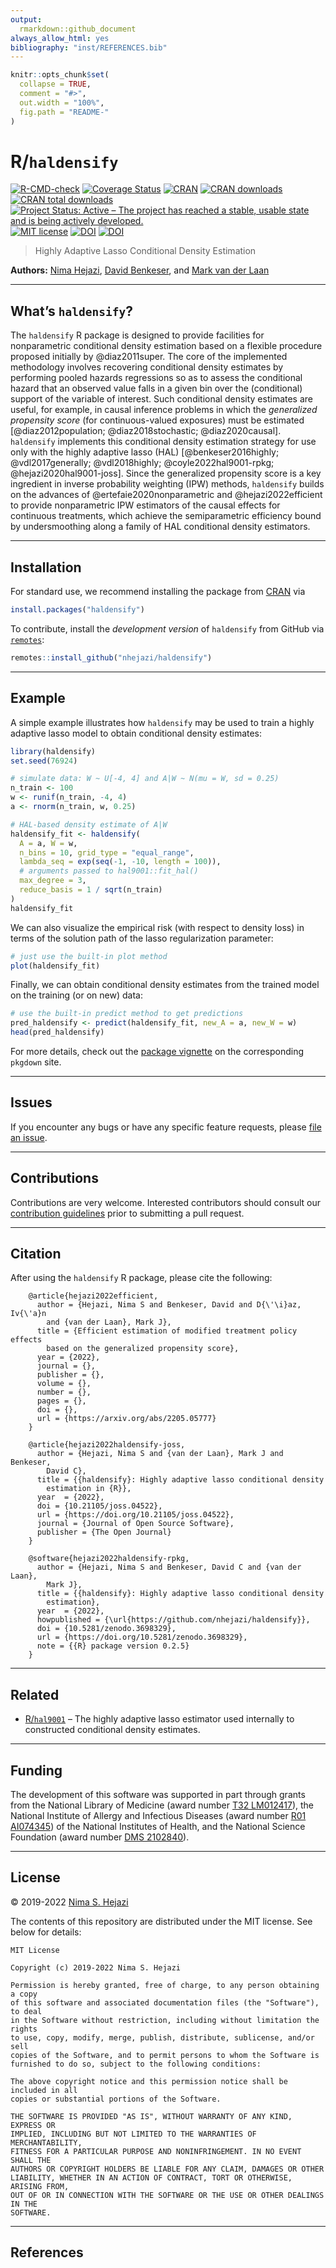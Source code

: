 ```yaml
---
output:
  rmarkdown::github_document
always_allow_html: yes
bibliography: "inst/REFERENCES.bib"
---
```


<!-- README.md is generated from README.Rmd. Please edit that file -->

```r
knitr::opts_chunk$set(
  collapse = TRUE,
  comment = "#>",
  out.width = "100%",
  fig.path = "README-"
)
```


# R/`haldensify`

<!-- badges: start -->
[![R-CMD-check](https://github.com/nhejazi/haldensify/workflows/R-CMD-check/badge.svg)](https://github.com/nhejazi/haldensify/actions)
[![Coverage Status](https://img.shields.io/codecov/c/github/nhejazi/haldensify/master.svg)](https://codecov.io/github/nhejazi/haldensify?branch=master)
[![CRAN](http://www.r-pkg.org/badges/version/haldensify)](https://www.r-pkg.org/pkg/haldensify)
[![CRAN downloads](https://cranlogs.r-pkg.org/badges/haldensify)](https://CRAN.R-project.org/package=haldensify)
[![CRAN total downloads](http://cranlogs.r-pkg.org/badges/grand-total/haldensify)](https://CRAN.R-project.org/package=haldensify)
[![Project Status: Active – The project has reached a stable, usable state and is being actively developed.](https://www.repostatus.org/badges/latest/active.svg)](https://www.repostatus.org/#active)
[![MIT license](http://img.shields.io/badge/license-MIT-brightgreen.svg)](https://opensource.org/licenses/MIT)
[![DOI](https://zenodo.org/badge/DOI/10.5281/zenodo.3698329.svg)](https://doi.org/10.5281/zenodo.3698329)
[![DOI](https://joss.theoj.org/papers/10.21105/joss.04522/status.svg)](https://doi.org/10.21105/joss.04522)
<!-- badges: end -->


> Highly Adaptive Lasso Conditional Density Estimation

__Authors:__ [Nima Hejazi](https://nimahejazi.org), [David
Benkeser](https://www.sph.emory.edu/faculty/profile/#!dbenkes), and [Mark
van der Laan](https://vanderlaan-lab.org/about/)

---

## What's `haldensify`?

The `haldensify` R package is designed to provide facilities for nonparametric
conditional density estimation based on a flexible procedure proposed initially
by @diaz2011super. The core of the implemented methodology involves recovering
conditional density estimates by performing pooled hazards regressions so as to
assess the conditional hazard that an observed value falls in a given bin over
the (conditional) support of the variable of interest. Such conditional density
estimates are useful, for example, in causal inference problems in which the
_generalized propensity score_ (for continuous-valued exposures) must be
estimated [@diaz2012population; @diaz2018stochastic; @diaz2020causal].
`haldensify` implements this conditional density estimation strategy for use
only with the highly adaptive lasso (HAL) [@benkeser2016highly;
@vdl2017generally; @vdl2018highly; @coyle2022hal9001-rpkg;
@hejazi2020hal9001-joss]. Since the generalized propensity score is a key
ingredient in inverse probability weighting (IPW) methods, `haldensify` builds
on the advances of @ertefaie2020nonparametric and @hejazi2022efficient to
provide nonparametric IPW estimators of the causal effects for continuous
treatments, which achieve the semiparametric efficiency bound by undersmoothing
along a family of HAL conditional density estimators.

---

## Installation

For standard use, we recommend installing the package from
[CRAN](https://CRAN.R-project.org/package=haldensify) via

```r
install.packages("haldensify")
```

To contribute, install the _development version_ of `haldensify` from GitHub
via [`remotes`](https://CRAN.R-project.org/package=remotes):

```r
remotes::install_github("nhejazi/haldensify")
```

---

## Example

A simple example illustrates how `haldensify` may be used to train a highly
adaptive lasso model to obtain conditional density estimates:

```r
library(haldensify)
set.seed(76924)

# simulate data: W ~ U[-4, 4] and A|W ~ N(mu = W, sd = 0.25)
n_train <- 100
w <- runif(n_train, -4, 4)
a <- rnorm(n_train, w, 0.25)

# HAL-based density estimate of A|W
haldensify_fit <- haldensify(
  A = a, W = w,
  n_bins = 10, grid_type = "equal_range",
  lambda_seq = exp(seq(-1, -10, length = 100)),
  # arguments passed to hal9001::fit_hal()
  max_degree = 3,
  reduce_basis = 1 / sqrt(n_train)
)
haldensify_fit
```

We can also visualize the empirical risk (with respect to density loss) in terms
of the solution path of the lasso regularization parameter:
```r
# just use the built-in plot method
plot(haldensify_fit)
```

Finally, we can obtain conditional density estimates from the trained model on
the training (or on new) data:
```r
# use the built-in predict method to get predictions
pred_haldensify <- predict(haldensify_fit, new_A = a, new_W = w)
head(pred_haldensify)
```

For more details, check out the [package
vignette](https://code.nimahejazi.org/haldensify/articles/intro_haldensify) on
the corresponding `pkgdown` site.

---

## Issues

If you encounter any bugs or have any specific feature requests, please [file
an issue](https://github.com/nhejazi/haldensify/issues).

---

## Contributions

Contributions are very welcome. Interested contributors should consult our
[contribution
guidelines](https://github.com/nhejazi/haldensify/blob/master/CONTRIBUTING.md)
prior to submitting a pull request.

---

## Citation

After using the `haldensify` R package, please cite the following:

        @article{hejazi2022efficient,
          author = {Hejazi, Nima S and Benkeser, David and D{\'\i}az, Iv{\'a}n
            and {van der Laan}, Mark J},
          title = {Efficient estimation of modified treatment policy effects
            based on the generalized propensity score},
          year = {2022},
          journal = {},
          publisher = {},
          volume = {},
          number = {},
          pages = {},
          doi = {},
          url = {https://arxiv.org/abs/2205.05777}
        }

        @article{hejazi2022haldensify-joss,
          author = {Hejazi, Nima S and {van der Laan}, Mark J and Benkeser,
            David C},
          title = {{haldensify}: Highly adaptive lasso conditional density
            estimation in {R}},
          year  = {2022},
          doi = {10.21105/joss.04522},
          url = {https://doi.org/10.21105/joss.04522},
          journal = {Journal of Open Source Software},
          publisher = {The Open Journal}
        }

        @software{hejazi2022haldensify-rpkg,
          author = {Hejazi, Nima S and Benkeser, David C and {van der Laan},
            Mark J},
          title = {{haldensify}: Highly adaptive lasso conditional density
            estimation},
          year  = {2022},
          howpublished = {\url{https://github.com/nhejazi/haldensify}},
          doi = {10.5281/zenodo.3698329},
          url = {https://doi.org/10.5281/zenodo.3698329},
          note = {{R} package version 0.2.5}
        }

---

## Related

* [R/`hal9001`](https://github.com/tlverse/hal9001) -- The highly adaptive
  lasso estimator used internally to constructed conditional density estimates.

---

## Funding

The development of this software was supported in part through grants from the
National Library of Medicine (award number [T32
LM012417](https://reporter.nih.gov/project-details/9248418)), the
National Institute of Allergy and Infectious Diseases (award number
[R01 AI074345](https://reporter.nih.gov/project-details/9926564)) of the
National Institutes of Health, and the National Science Foundation (award
number [DMS 2102840](https://www.nsf.gov/awardsearch/showAward?AWD_ID=2102840)).

---

## License

&copy; 2019-2022 [Nima S. Hejazi](https://nimahejazi.org)

The contents of this repository are distributed under the MIT license. See below
for details:
```
MIT License

Copyright (c) 2019-2022 Nima S. Hejazi

Permission is hereby granted, free of charge, to any person obtaining a copy
of this software and associated documentation files (the "Software"), to deal
in the Software without restriction, including without limitation the rights
to use, copy, modify, merge, publish, distribute, sublicense, and/or sell
copies of the Software, and to permit persons to whom the Software is
furnished to do so, subject to the following conditions:

The above copyright notice and this permission notice shall be included in all
copies or substantial portions of the Software.

THE SOFTWARE IS PROVIDED "AS IS", WITHOUT WARRANTY OF ANY KIND, EXPRESS OR
IMPLIED, INCLUDING BUT NOT LIMITED TO THE WARRANTIES OF MERCHANTABILITY,
FITNESS FOR A PARTICULAR PURPOSE AND NONINFRINGEMENT. IN NO EVENT SHALL THE
AUTHORS OR COPYRIGHT HOLDERS BE LIABLE FOR ANY CLAIM, DAMAGES OR OTHER
LIABILITY, WHETHER IN AN ACTION OF CONTRACT, TORT OR OTHERWISE, ARISING FROM,
OUT OF OR IN CONNECTION WITH THE SOFTWARE OR THE USE OR OTHER DEALINGS IN THE
SOFTWARE.
```

---

## References

